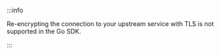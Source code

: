 :::info

Re-encrypting the connection to your upstream service with TLS is not supported in the Go SDK.

:::
